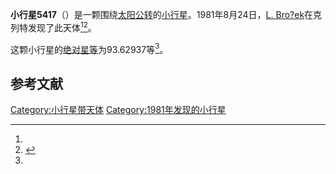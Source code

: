 {{Infobox planet
| bgcolour = #FFFFC0
| name = 5417 Solovaya
| symbol = 
| image = 
| caption = 
| discovery = yes
| discovery_ref = 
| discoverer = [[L._Bro?ek|L. Bro?ek]]
| discovery_site = [[克列特|克列特]] 
| discovered = 1981年8月24日
| designations = yes
| mp_name = 
| named_after = 
| alt_names = 1981 QT/ 1988 RK4 / 1990 DR1
| mp_category = [[主带小行星|主带小行星]]
| orbit_ref = <ref name="a">[http://ssd.jpl.nasa.gov/sbdb.cgi?sstr=5417 5417 Solovaya] {{Wayback|url=http://ssd.jpl.nasa.gov/sbdb.cgi?sstr=5417 |date=20201124020629 }}，小行星數據庫瀏覽器（JPL Small-Body Database Browser）－[[美国国家航空航天局|美国国家航空航天局]]喷气推进实验室</ref>
| epoch = 2456400.5 (2013年4月18日更新)
| aphelion = {{convert|2.6033879|AU|km|3|abbr=on|lk=out}}
| perihelion = {{convert|1.9921943|AU|km|3|abbr=on}}
| semimajor = {{convert|2.2977911|AU|km|3|abbr=on}}
| eccentricity = 0.1329959
| period = 1272.225964 [[日|日]]<br />3.48[[儒略年|儒略年]]
| avg_speed = 
| inclination = 1.46527
| asc_node = 293.87405
| mean_anomaly = 
| arg_peri = 93.62937
| satellites = 
| physical_characteristics = yes
| dimensions = 
| mass = 
| density = 
| surface_grav = 
| escape_velocity = 
| sidereal_day = 
| axial_tilt = 
| pole_ecliptic_lat = 
| pole_ecliptic_lon = 
| albedo = 
| temperatures= 
| temp_name1 = 
| mean_temp_1 = 
| max_temp_1 = 
| temp_name2 = 
| max_temp_2 = 
| spectral_type = 
| abs_magnitude = 93.62937
}}

'''小行星5417'''（{{lang-en|5417 Solovaya}}）是一颗围绕[[太阳|太阳]][[公转|公转]]的[[小行星|小行星]]。1981年8月24日，[[L._Bro?ek|L. Bro?ek]]在克列特发现了此天体<ref name="a" /><ref>{{cite news|title=小行星列表|url=http://cfa-www.harvard.edu/iau/lists/NumberedMPs.txt|accessdate=2013-07-08|newspaper=哈佛大学|archive-date=2008-05-17|archive-url=https://web.archive.org/web/20080517010638/http://cfa-www.harvard.edu/iau/lists/NumberedMPs.txt|dead-url=no}}</ref>。

这颗小行星的[[绝对星等|绝对星等]]为93.62937等<ref name="a" />。

==参考文献==
{{reflist}}
{{Minor Planet Number|[[小行星5416|小行星5416]]|[[小行星5418|小行星5418]]}}

{{小天体}}

[[Category:小行星带天体|Category:小行星带天体]]
[[Category:1981年发现的小行星|Category:1981年发现的小行星]]

{{asteroid-stub}}
